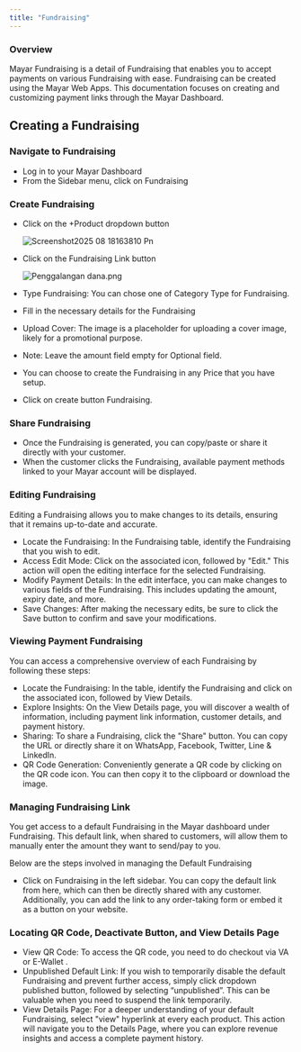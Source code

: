 ```yaml
---
title: "Fundraising"
---
```


### Overview

Mayar Fundraising is a  detail of Fundraising that enables you to accept payments on various Fundraising with ease. Fundraising can be created using the Mayar Web Apps. This documentation focuses on creating and customizing payment links through the Mayar Dashboard.

## Creating a Fundraising

### Navigate to Fundraising

- Log in to your Mayar Dashboard
- From the Sidebar menu, click on Fundraising

### Create Fundraising

- Click on the \+Product dropdown button

  ![Screenshot2025 08 18163810 Pn](/images/Screenshot2025-08-18163810.png)
- Click on the Fundraising Link button

  ![Penggalangan dana.png](/images/Penggalangandana.png)
- Type Fundraising: You can chose one of Category Type for Fundraising.
- Fill in the necessary details for the Fundraising
- Upload Cover: The image is a placeholder for uploading a cover image, likely for a promotional purpose.
- Note: Leave the amount field empty for Optional field.
- You can choose to create the Fundraising in any Price that you have setup.
- Click on create button Fundraising.

### Share Fundraising

- Once the Fundraising is generated, you can copy/paste or share it directly with your customer.
- When the customer clicks the Fundraising, available payment methods linked to your Mayar account will be displayed.

### Editing Fundraising

Editing a Fundraising allows you to make changes to its details, ensuring that it remains up-to-date and accurate.

- Locate the Fundraising: In the Fundraising table, identify the Fundraising that you wish to edit.
- Access Edit Mode: Click on the associated icon, followed by "Edit." This action will open the editing interface for the selected Fundraising.
- Modify Payment Details: In the edit interface, you can make changes to various fields of the Fundraising. This includes updating the amount, expiry date, and more.
- Save Changes: After making the necessary edits, be sure to click the Save button to confirm and save your modifications.

### Viewing Payment Fundraising

You can access a comprehensive overview of each Fundraising by following these steps:

- Locate the Fundraising: In the table, identify the Fundraising and click on the associated icon, followed by View Details.
- Explore Insights: On the View Details page, you will discover a wealth of information, including payment link information, customer details, and payment history.
- Sharing: To share a Fundraising, click the "Share" button. You can copy the URL or directly share it on WhatsApp, Facebook, Twitter, Line & LinkedIn.
- QR Code Generation: Conveniently generate a QR code by clicking on the QR code icon. You can then copy it to the clipboard or download the image.

### Managing Fundraising Link

You get access to a default Fundraising in the Mayar dashboard under Fundraising. This default link, when shared to customers, will allow them to manually enter the amount they want to send/pay to you.

Below are the steps involved in managing the Default Fundraising

- Click on Fundraising in the left sidebar. You can copy the default link from here, which can then be directly shared with any customer. Additionally, you can add the link to any order-taking form or embed it as a button on your website.

### Locating QR Code, Deactivate Button, and View Details Page

- View QR Code: To access the QR code, you need to do checkout via VA or E-Wallet .
- Unpublished Default Link: If you wish to temporarily disable the default Fundraising and prevent further access, simply click dropdown published button, followed by selecting “unpublished”. This can be valuable when you need to suspend the link temporarily.
- View Details Page: For a deeper understanding of your default Fundraising, select "view" hyperlink at every each product. This action will navigate you to the Details Page, where you can explore revenue insights and access a complete payment history.